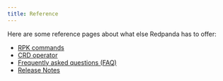 ```yaml
---
title: Reference
---
```


<head>
    <meta name="title" content="Reference | Redpanda Docs"/>
    <meta name="description" content="Reference index page."/>
    <link rel="canonical" href="https://docs.redpanda.com/docs/reference/" />
</head>

Here are some reference pages about what else Redpanda has to offer:

- [RPK commands](./rpk-commands)
- [CRD operator](https://doc.crds.dev/github.com/vectorizedio/redpanda)
- [Frequently asked questions (FAQ)](./rpk-commands)
- [Release Notes](https://github.com/redpanda-data/redpanda/releases)

